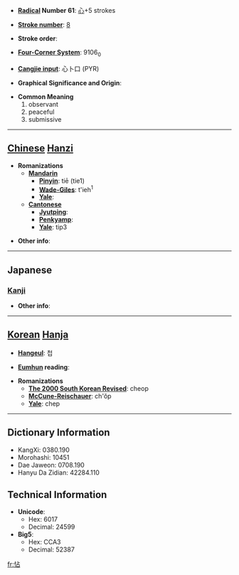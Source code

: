 * '''[[Wiktionary:Chinese radical index| Radical]] Number 61''': [[Wiktionary:Chinese radical index 心|心]]+5 strokes

* '''[[Wiktionary:Chinese total strokes index|Stroke number]]''': [[Wiktionary:Chinese total strokes index 8|8]]

* '''Stroke order''': 

* '''[[Wiktionary:Chinese four corner index|Four-Corner System]]''': 9106<sub>0</sub>

* '''[[Wiktionary:Chinese Cangjie index|Cangjie input]]''': 心卜口 (PYR)

* '''Graphical Significance and Origin''': 

* '''Common Meaning'''
*#observant
*# peaceful
*# submissive


----

== [[Chinese]] [[Hanzi]] ==

* '''Romanizations'''
** '''[[Mandarin]]'''
*** '''[[Pinyin]]''': tiē (tie1)
*** '''[[Wade-Giles]]''': t'ieh<sup>1</sup>
*** '''[[Yale]]''': 
** '''[[Cantonese]]'''
*** '''[[Jyutping]]''':
*** '''[[Penkyamp]]''': 
*** '''[[Yale]]''': tip3

* '''Other info''': 

----

==Japanese==
===[[Kanji]]===
{{kanji|on readings=[[ちょう]] (chō), [[てん]] (ten), [[せん]] (sen)
|kun readings=[[おだやか]] (odayaka), [[したがう]] (shitagau)
}}

* '''Other info''':  

----

== [[Korean]] [[Hanja]] ==

* '''[[Hangeul]]''': 첩

* '''[[Eumhun]] reading''': 

* '''Romanizations'''
** '''[[The 2000 South Korean Revised Romanization|The 2000 South Korean Revised]]''': cheop
** '''[[McCune-Reischauer]]''': ch'ŏp
** '''[[Yale]]''': chep

----

== Dictionary Information ==

* KangXi: 0380.190
* Morohashi: 10451
* Dae Jaweon: 0708.190
* Hanyu Da Zidian: 42284.110

== Technical Information ==

* '''Unicode''':
** Hex: 6017
** Decimal: 24599
* '''Big5''':
** Hex: CCA3
** Decimal: 52387

[[fr:怗]]